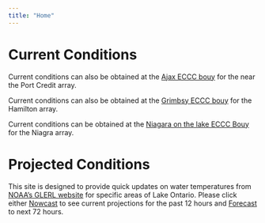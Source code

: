 ```yaml
---
title: "Home"
---
```

# Current Conditions 
Current conditions can also be obtained at the [Ajax ECCC bouy](https://weather.gc.ca/marine/weatherConditions-currentConditions_e.html?mapID=11&siteID=08203&stationID=45159) for the near the Port Credit array. 

Current conditions can also be obtained at the [Grimbsy ECCC bouy]( https://weather.gc.ca/marine/weatherConditions-currentConditions_e.html?mapID=11&siteID=08203&stationID=45139) for the Hamilton array. 

Current conditions can be obtained at the [Niagara on the lake ECCC Bouy](https://seagull.glos.org/data-console/299/parameter/5265) for the Niagra array. 

# Projected Conditions 
This site is designed to provide quick updates on  water temperatures 
from [NOAA's GLERL website](https://www.glerl.noaa.gov/res/glcfs/ncast.php?lake=ont) for specific areas of Lake Ontario. Please click either [Nowcast](https://benjaminhlina.github.io/aton/nowcast.html) to see current projections for the past 12 hours and [Forecast](https://benjaminhlina.github.io/aton/forecast.html) to next 72 hours. 
